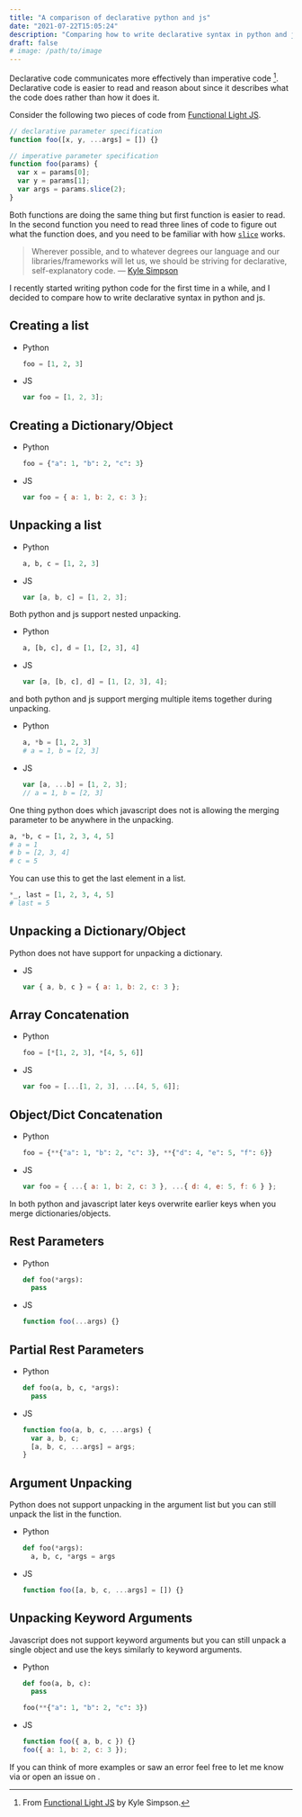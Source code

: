 ```yaml
---
title: "A comparison of declarative python and js"
date: "2021-07-22T15:05:24"
description: "Comparing how to write declarative syntax in python and js"
draft: false
# image: /path/to/image
---
```


Declarative code communicates more effectively than imperative code [^functional_light_js].
Declarative code is easier to read and reason about since it describes what the code does rather than how it does it.

Consider the following two pieces of code from [Functional Light JS](https://github.com/getify/Functional-Light-JS/blob/master/manuscript/ch2.md#the-importance-of-declarative-style).

```javascript
// declarative parameter specification
function foo([x, y, ...args] = []) {}

// imperative parameter specification
function foo(params) {
  var x = params[0];
  var y = params[1];
  var args = params.slice(2);
}
```

Both functions are doing the same thing but first function is easier to read.
In the second function you need to read three lines of code to figure out what the function does, and you need to be familiar with how [`slice`](https://developer.mozilla.org/en-US/docs/Web/JavaScript/Reference/Global_Objects/Array/slice) works.

> Wherever possible, and to whatever degrees our language and our libraries/frameworks will let us, we should be striving for declarative, self-explanatory code. — [Kyle Simpson](https://github.com/getify/Functional-Light-JS/blob/master/manuscript/ch2.md#the-importance-of-declarative-style)

[^functional_light_js]: From [Functional Light JS](https://github.com/getify/Functional-Light-JS/blob/master/manuscript/ch2.md#the-importance-of-declarative-style) by Kyle Simpson.

I recently started writing python code for the first time in a while, and I decided to compare how to write declarative syntax in python and js.

## Creating a list

- Python
  ```python
  foo = [1, 2, 3]
  ```
- JS
  ```js
  var foo = [1, 2, 3];
  ```

## Creating a Dictionary/Object

- Python
  ```python
  foo = {"a": 1, "b": 2, "c": 3}
  ```
- JS
  ```js
  var foo = { a: 1, b: 2, c: 3 };
  ```

## Unpacking a list

- Python
  ```python
  a, b, c = [1, 2, 3]
  ```
- JS
  ```js
  var [a, b, c] = [1, 2, 3];
  ```

Both python and js support nested unpacking.

- Python
  ```python
  a, [b, c], d = [1, [2, 3], 4]
  ```
- JS
  ```js
  var [a, [b, c], d] = [1, [2, 3], 4];
  ```

and both python and js support merging multiple items together during unpacking.

- Python
  ```python
  a, *b = [1, 2, 3]
  # a = 1, b = [2, 3]
  ```
- JS
  ```js
  var [a, ...b] = [1, 2, 3];
  // a = 1, b = [2, 3]
  ```

One thing python does which javascript does not is allowing the merging parameter to be anywhere in the unpacking.

```python
a, *b, c = [1, 2, 3, 4, 5]
# a = 1
# b = [2, 3, 4]
# c = 5
```

You can use this to get the last element in a list.

```python
*_, last = [1, 2, 3, 4, 5]
# last = 5
```

## Unpacking a Dictionary/Object

Python does not have support for unpacking a dictionary.

- JS
  ```js
  var { a, b, c } = { a: 1, b: 2, c: 3 };
  ```

## Array Concatenation

- Python
  ```python
  foo = [*[1, 2, 3], *[4, 5, 6]]
  ```
- JS
  ```js
  var foo = [...[1, 2, 3], ...[4, 5, 6]];
  ```

## Object/Dict Concatenation

- Python
  ```python
  foo = {**{"a": 1, "b": 2, "c": 3}, **{"d": 4, "e": 5, "f": 6}}
  ```
- JS
  ```js
  var foo = { ...{ a: 1, b: 2, c: 3 }, ...{ d: 4, e: 5, f: 6 } };
  ```

In both python and javascript later keys overwrite earlier keys when you merge dictionaries/objects.

## Rest Parameters

- Python
  ```python
  def foo(*args):
    pass
  ```
- JS

  ```js
  function foo(...args) {}
  ```

## Partial Rest Parameters

- Python
  ```python
  def foo(a, b, c, *args):
    pass
  ```
- JS

  ```js
  function foo(a, b, c, ...args) {
    var a, b, c;
    [a, b, c, ...args] = args;
  }
  ```

## Argument Unpacking

Python does not support unpacking in the argument list but you can still unpack the list in the function.

- Python
  ```python
  def foo(*args):
    a, b, c, *args = args
  ```
- JS
  ```js
  function foo([a, b, c, ...args] = []) {}
  ```

## Unpacking Keyword Arguments

Javascript does not support keyword arguments but you can still unpack a single object and use the keys similarly to keyword arguments.

- Python

  ```python
  def foo(a, b, c):
    pass

  foo(**{"a": 1, "b": 2, "c": 3})
  ```

- JS
  ```js
  function foo({ a, b, c }) {}
  foo({ a: 1, b: 2, c: 3 });
  ```

If you can think of more examples or saw an error feel free to let me know via <TwitterLink/> or open an issue on <GithubFileLink filePath={currentPage.filePath}/>.
